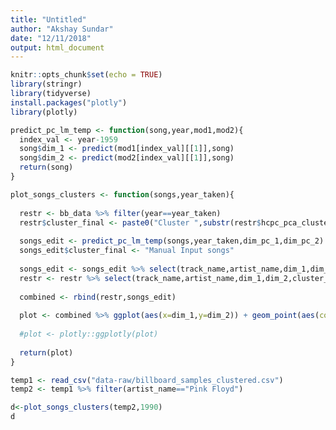 ```yaml
---
title: "Untitled"
author: "Akshay Sundar"
date: "12/11/2018"
output: html_document
---
```


```r
knitr::opts_chunk$set(echo = TRUE)
library(stringr)
library(tidyverse)
install.packages("plotly")
library(plotly)
```

```r

predict_pc_lm_temp <- function(song,year,mod1,mod2){
  index_val <- year-1959
  song$dim_1 <- predict(mod1[index_val][[1]],song)
  song$dim_2 <- predict(mod2[index_val][[1]],song)
  return(song)
}

plot_songs_clusters <- function(songs,year_taken){
  
  restr <- bb_data %>% filter(year==year_taken)
  restr$cluster_final <- paste0("Cluster ",substr(restr$hcpc_pca_cluster,6,7))
  
  songs_edit <- predict_pc_lm_temp(songs,year_taken,dim_pc_1,dim_pc_2)
  songs_edit$cluster_final <- "Manual Input songs"
  
  songs_edit <- songs_edit %>% select(track_name,artist_name,dim_1,dim_2,cluster_final)
  restr <- restr %>% select(track_name,artist_name,dim_1,dim_2,cluster_final)
  
  combined <- rbind(restr,songs_edit)
  
  plot <- combined %>% ggplot(aes(x=dim_1,y=dim_2)) + geom_point(aes(col=cluster_final)) + scale_fill_manual(name="Clusters",values = c("Cluster 1"="red","Cluster 2"="cyan","Cluster 3"="magenta","Manual Input songs"="yellow"))
  
  #plot <- plotly::ggplotly(plot)
  
  return(plot)
}

```

```r
temp1 <- read_csv("data-raw/billboard_samples_clustered.csv")
temp2 <- temp1 %>% filter(artist_name=="Pink Floyd")

d<-plot_songs_clusters(temp2,1990)
d


```

